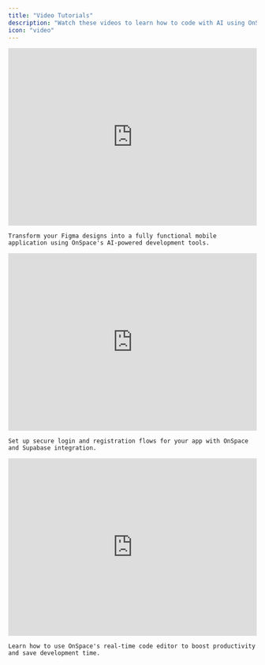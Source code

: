 ```yaml
---
title: "Video Tutorials"
description: "Watch these videos to learn how to code with AI using OnSpace."
icon: "video"
---
```


<AccordionGroup>
  <Accordion title="Build Mobile App from Figma">
    <iframe 
      width="100%" 
      height="360" 
      src="https://www.youtube.com/embed/lvY1ptjqgAs" 
      title="AI Mobile App building in 2025, Figma to APP with OnSpace.AI" 
      frameborder="0" 
      allow="accelerometer; autoplay; clipboard-write; encrypted-media; gyroscope; picture-in-picture; web-share" 
      referrerpolicy="strict-origin-when-cross-origin" 
      allowfullscreen>
    </iframe>
    
    Transform your Figma designs into a fully functional mobile application using OnSpace's AI-powered development tools.
  </Accordion>
  
  <Accordion title="Add Login & Signup">
    <iframe 
      width="100%" 
      height="360" 
      src="https://www.youtube.com/embed/uUoZBpHzHTI" 
      title="Full-stack app dev Tutorial: Functional Login/Signup for your Project. OnSpace.AI x Supabase" 
      frameborder="0" 
      allow="accelerometer; autoplay; clipboard-write; encrypted-media; gyroscope; picture-in-picture; web-share" 
      referrerpolicy="strict-origin-when-cross-origin" 
      allowfullscreen>
    </iframe>
    
    Set up secure login and registration flows for your app with OnSpace and Supabase integration.
  </Accordion>

  <Accordion title="Real-time Code Editor">
    <iframe 
      width="100%" 
      height="360" 
      src="https://www.youtube.com/embed/Oi8vrC5HukQ" 
      title="OnSpace.AI Real-time code editor, save you time &amp; credit" 
      frameborder="0" 
      allow="accelerometer; autoplay; clipboard-write; encrypted-media; gyroscope; picture-in-picture; web-share" 
      referrerpolicy="strict-origin-when-cross-origin" 
      allowfullscreen>
    </iframe>
    
    Learn how to use OnSpace's real-time code editor to boost productivity and save development time.
   </Accordion>
</AccordionGroup>